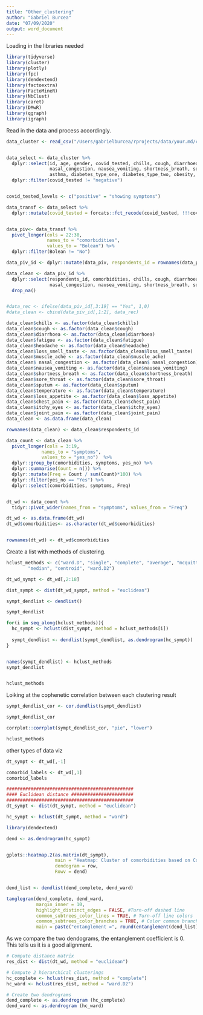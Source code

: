 ```yaml
---
title: "Other_clustering"
author: "Gabriel Burcea"
date: "07/09/2020"
output: word_document
---
```



Loading in the libraries needed 

```r
library(tidyverse)
library(cluster)
library(plotly)
library(fpc)
library(dendextend)
library(factoextra)
library(FactoMineR)
library(NbClust)
library(caret)
library(DMwR)
library(qgraph)
library(igraph)
```


Read in the data and process accordingly. 

```r


data_cluster <- read_csv("/Users/gabrielburcea/rprojects/data/your.md/cleaned_data_18_08_2020_fully_cleaned_uniq_comorb.csv")


data_select <- data_cluster %>%
  dplyr::select(id, age, gender, covid_tested, chills, cough, diarrhoea, fatigue, headache, loss_smell_taste, muscle_ache, 
                nasal_congestion, nausea_vomiting, shortness_breath, sore_throat, sputum, temperature, loss_appetite, chest_pain, itchy_eyes, joint_pain, 
                asthma, diabetes_type_one, diabetes_type_two, obesity, hypertension, heart_disease, lung_condition, liver_disease, kidney_disease) %>%
  dplyr::filter(covid_tested != "negative") 


covid_tested_levels <- c("positive" = "showing symptoms")

data_transf <- data_select %>% 
  dplyr::mutate(covid_tested = forcats::fct_recode(covid_tested, !!!covid_tested_levels))


data_piv<- data_transf %>%
  pivot_longer(cols = 22:30, 
               names_to = "comorbidities",
               values_to = "Bolean") %>%
  dplyr::filter(Bolean != "No")

data_piv_id <- dplyr::mutate(data_piv, respondents_id = rownames(data_piv))

data_clean <- data_piv_id %>%
  dplyr::select(respondents_id, comorbidities, chills, cough, diarrhoea, fatigue, headache, loss_smell_taste, muscle_ache, 
                nasal_congestion, nausea_vomiting, shortness_breath, sore_throat, sputum, temperature, loss_appetite, chest_pain, itchy_eyes, joint_pain ) %>%
  drop_na()


#data_rec <- ifelse(data_piv_id[,3:19] == "Yes", 1,0)
#data_clean <- cbind(data_piv_id[,1:2], data_rec)

data_clean$chills <- as.factor(data_clean$chills)
data_clean$cough <- as.factor(data_clean$cough)
data_clean$diarrhoea <- as.factor(data_clean$diarrhoea)
data_clean$fatigue <- as.factor(data_clean$fatigue)
data_clean$headache <- as.factor(data_clean$headache)
data_clean$loss_smell_taste <- as.factor(data_clean$loss_smell_taste)
data_clean$muscle_ache <- as.factor(data_clean$muscle_ache)
data_clean$ nasal_congestion <- as.factor(data_clean$ nasal_congestion)
data_clean$nausea_vomiting <- as.factor(data_clean$nausea_vomiting)
data_clean$shortness_breath <- as.factor(data_clean$shortness_breath)
data_clean$sore_throat <- as.factor(data_clean$sore_throat)
data_clean$sputum <- as.factor(data_clean$sputum)
data_clean$temperature <- as.factor(data_clean$temperature)
data_clean$loss_appetite <- as.factor(data_clean$loss_appetite)
data_clean$chest_pain <- as.factor(data_clean$chest_pain)
data_clean$itchy_eyes <- as.factor(data_clean$itchy_eyes)
data_clean$joint_pain <- as.factor(data_clean$joint_pain)
data_clean <- as.data.frame(data_clean)

rownames(data_clean) <- data_clean$respondents_id

```




```r

data_count <- data_clean %>% 
  pivot_longer(cols = 3:19,
             names_to = "symptoms",
             values_to = "yes_no")  %>%
  dplyr::group_by(comorbidities, symptoms, yes_no) %>%
  dplyr::summarise(Count = n()) %>%
  dplyr::mutate(Freq = Count / sum(Count)*100) %>%
  dplyr::filter(yes_no == "Yes") %>%
  dplyr::select(comorbidities, symptoms, Freq)


dt_wd <- data_count %>% 
  tidyr::pivot_wider(names_from = "symptoms", values_from = "Freq")

dt_wd <- as.data.frame(dt_wd)
dt_wd$comorbidities<- as.character(dt_wd$comorbidities)


rownames(dt_wd) <- dt_wd$comorbidities

```



Create a list with methods of clustering. 
```r

hclust_methods <- c("ward.D", "single", "complete", "average", "mcquitty", 
        "median", "centroid", "ward.D2")

dt_wd_sympt <- dt_wd[,2:18]

dist_sympt <- dist(dt_wd_sympt, method = "euclidean")

sympt_dendlist <- dendlist()

sympt_dendlist

for(i in seq_along(hclust_methods)){
  hc_sympt <- hclust(dist_sympt, method = hclust_methods[i])
  
  sympt_dendlist <- dendlist(sympt_dendlist, as.dendrogram(hc_sympt))
}


names(sympt_dendlist) <- hclust_methods
sympt_dendlist


hclust_methods
```

Loiking at the cophenetic correlation between each clsutering result

```r

sympt_dendlist_cor <- cor.dendlist(sympt_dendlist)

sympt_dendlist_cor

```

```r
corrplot::corrplot(sympt_dendlist_cor, "pie", "lower")
```

```r
hclust_methods
```


other types of data viz 

```r

dt_sympt <- dt_wd[,-1]

comorbid_labels <- dt_wd[,1]
comorbid_labels

###############################################
#### Euclidean distance #######################
###############################################
dt_sympt <- dist(dt_sympt, method = "euclidean")

hc_sympt <- hclust(dt_sympt, method = "ward")

library(dendextend)

dend <- as.dendrogram(hc_sympt)


gplots::heatmap.2(as.matrix(dt_sympt), 
                  main = "Heatmap: Cluster of comorbidities based on Covid-19 Symptoms", 
                  dendogram = row, 
                  Rowv = dend) 



```




```r
dend_list <- dendlist(dend_complete, dend_ward)

tanglegram(dend_complete, dend_ward, 
           margin_inner = 10,
           highlight_distinct_edges = FALSE, #Turn-off dashed line
           common_subtrees_color_lines = TRUE, # Turn-off line colors
           common_subtrees_color_branches = TRUE, # Color common branches
           main = paste("entanglement =", round(entanglement(dend_list),2)))

```




As we compare the two dendograms, the entanglement coefficient is 0. This tells us it is a good alignment. 
```r

# Compute distance matrix
res_dist <- dist(dt_wd, method = "euclidean")

# Compute 2 hierarchical clusterings
hc_complete <- hclust(res_dist, method = "complete")
hc_ward <- hclust(res_dist, method = "ward.D2")

# Create two dendrograms
dend_complete <- as.dendrogram (hc_complete)
dend_ward <- as.dendrogram (hc_ward)


```




